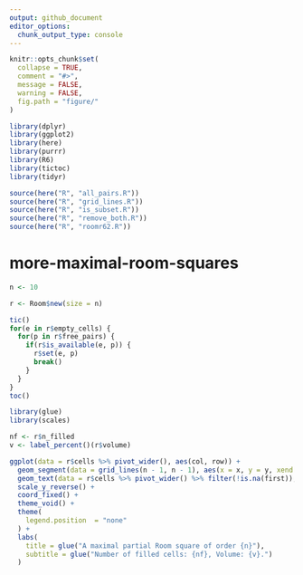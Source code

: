 ```yaml
---
output: github_document
editor_options: 
  chunk_output_type: console
---
```


<!-- README.md is generated from README.Rmd. Please edit that file -->

```r
knitr::opts_chunk$set(
  collapse = TRUE,
  comment = "#>",
  message = FALSE,
  warning = FALSE,
  fig.path = "figure/"
)

library(dplyr)
library(ggplot2)
library(here)
library(purrr)
library(R6)
library(tictoc)
library(tidyr)

source(here("R", "all_pairs.R"))
source(here("R", "grid_lines.R"))
source(here("R", "is_subset.R"))
source(here("R", "remove_both.R"))
source(here("R", "roomr62.R"))
```

# more-maximal-room-squares

<!-- badges: start -->
<!-- badges: end -->

```r
n <- 10

r <- Room$new(size = n)

tic()
for(e in r$empty_cells) {
  for(p in r$free_pairs) {
    if(r$is_available(e, p)) {
      r$set(e, p)
      break()
    }
  }
}
toc()
```

```r
library(glue)
library(scales)

nf <- r$n_filled
v <- label_percent()(r$volume)

ggplot(data = r$cells %>% pivot_wider(), aes(col, row)) +
  geom_segment(data = grid_lines(n - 1, n - 1), aes(x = x, y = y, xend = xend, yend = yend), size = .1) +
  geom_text(data = r$cells %>% pivot_wider() %>% filter(!is.na(first)), aes(label = paste(first, second, sep = ","))) +
  scale_y_reverse() +
  coord_fixed() + 
  theme_void() +
  theme(
    legend.position  = "none"
  ) +
  labs(
    title = glue("A maximal partial Room square of order {n}"),
    subtitle = glue("Number of filled cells: {nf}, Volume: {v}.")
  )
```
